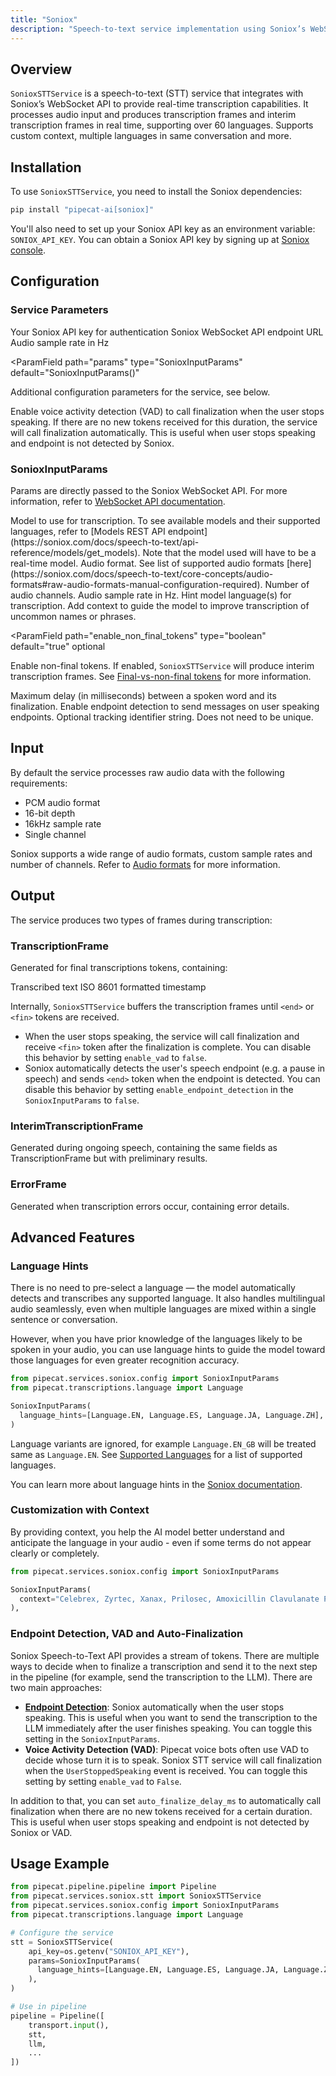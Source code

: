 ```yaml
---
title: "Soniox"
description: "Speech-to-text service implementation using Soniox’s WebSocket API"
---
```


## Overview

`SonioxSTTService` is a speech-to-text (STT) service that integrates with Soniox’s WebSocket API to provide real-time transcription capabilities. It processes audio input and produces transcription frames and interim transcription frames in real time, supporting over 60 languages. Supports custom context, multiple languages in same conversation and more.

## Installation

To use `SonioxSTTService`, you need to install the Soniox dependencies:

```bash
pip install "pipecat-ai[soniox]"
```

You'll also need to set up your Soniox API key as an environment variable: `SONIOX_API_KEY`. You can obtain a Soniox API key by signing up at [Soniox console](https://console.soniox.com/).

## Configuration

### Service Parameters

<ParamField path="api_key" type="string" required>
  Your Soniox API key for authentication
</ParamField>

<ParamField path="url" type="string" default="wss://stt-rt.soniox.com/transcribe-websocket">
  Soniox WebSocket API endpoint URL
</ParamField>

<ParamField path="sample_rate" type="integer" default="None">
  Audio sample rate in Hz
</ParamField>

<ParamField
  path="params"
  type="SonioxInputParams"
  default="SonioxInputParams()"
>
  Additional configuration parameters for the service, see below.
</ParamField>

<ParamField path="enable_vad" type="bool" default="true">
  Enable voice activity detection (VAD) to call finalization when the user stops speaking.
</ParamField>

<ParamField path="auto_finalize_delay_ms" type="int" default="3000">
  If there are no new tokens received for this duration, the service will call finalization automatically. This is useful when user stops speaking and endpoint is not detected by Soniox.
</ParamField>

### SonioxInputParams

Params are directly passed to the Soniox WebSocket API. For more information, refer to [WebSocket API documentation](https://soniox.com/docs/speech-to-text/api-reference/websocket-api).

<ParamField path="model" type="string" default="stt-rt-preview">
  Model to use for transcription. To see available models and their supported languages, refer to [Models REST API endpoint](https://soniox.com/docs/speech-to-text/api-reference/models/get_models). Note that the model used will have to be a real-time model.
</ParamField>

<ParamField path="audio_format" type="string" default="pcm_s16le">
  Audio format. See list of supported audio formats [here](https://soniox.com/docs/speech-to-text/core-concepts/audio-formats#raw-audio-formats-manual-configuration-required).
</ParamField>

<ParamField path="num_channels" type="integer" default="1">
  Number of audio channels.
</ParamField>

<ParamField path="sample_rate" type="integer" default="16000">
  Audio sample rate in Hz.
</ParamField>

<ParamField path="language_hints" type="List[Language]" optional>
  Hint model language(s) for transcription.
</ParamField>

<ParamField path="context" type="string" optional>
  Add context to guide the model to improve transcription of uncommon names or phrases.
</ParamField>

<ParamField
  path="enable_non_final_tokens"
  type="boolean"
  default="true"
  optional
>
  Enable non-final tokens. If enabled, `SonioxSTTService` will produce interim transcription frames. See [Final-vs-non-final tokens](https://soniox.com/docs/speech-to-text/core-concepts/final-vs-non-final-tokens) for more information.
</ParamField>

<ParamField path="max_non_final_tokens_duration_ms" type="integer" optional>
  Maximum delay (in milliseconds) between a spoken word and its finalization.
</ParamField>

<ParamField path="enable_endpoint_detection" type="bool" default="true">
  Enable endpoint detection to send messages on user speaking endpoints.
</ParamField>

<ParamField path="client_reference_id" type="string" optional>
  Optional tracking identifier string. Does not need to be unique.
</ParamField>

## Input

By default the service processes raw audio data with the following requirements:

- PCM audio format
- 16-bit depth
- 16kHz sample rate
- Single channel

Soniox supports a wide range of audio formats, custom sample rates and number of channels. Refer to [Audio formats](https://soniox.com/docs/speech-to-text/core-concepts/audio-formats) for more information.

## Output

The service produces two types of frames during transcription:

### TranscriptionFrame

Generated for final transcriptions tokens, containing:

<ParamField path="text" type="string">
  Transcribed text
</ParamField>

<ParamField path="timestamp" type="string">
  ISO 8601 formatted timestamp
</ParamField>

Internally, `SonioxSTTService` buffers the transcription frames until `<end>` or `<fin>` tokens are received.

- When the user stops speaking, the service will call finalization and receive `<fin>` token after the finalization is complete. You can disable this behavior by setting `enable_vad` to `false`.
- Soniox automatically detects the user's speech endpoint (e.g. a pause in speech) and sends `<end>` token when the endpoint is detected. You can disable this behavior by setting `enable_endpoint_detection` in the `SonioxInputParams` to `false`.


### InterimTranscriptionFrame

Generated during ongoing speech, containing the same fields as TranscriptionFrame but with preliminary results.

### ErrorFrame

Generated when transcription errors occur, containing error details.

## Advanced Features

### Language Hints

There is no need to pre-select a language — the model automatically detects and transcribes any supported language. It also handles multilingual audio seamlessly, even when multiple languages are mixed within a single sentence or conversation.

However, when you have prior knowledge of the languages likely to be spoken in your audio, you can use language hints to guide the model toward those languages for even greater recognition accuracy.

```python
from pipecat.services.soniox.config import SonioxInputParams
from pipecat.transcriptions.language import Language

SonioxInputParams(
  language_hints=[Language.EN, Language.ES, Language.JA, Language.ZH],
)
```

Language variants are ignored, for example `Language.EN_GB` will be treated same as `Language.EN`. See [Supported Languages](https://soniox.com/docs/speech-to-text/core-concepts/supported-languages) for a list of supported languages.

You can learn more about language hints in the [Soniox documentation](https://soniox.com/docs/speech-to-text/core-concepts/language-hints).

### Customization with Context

By providing context, you help the AI model better understand and anticipate the language in your audio - even if some terms do not appear clearly or completely. 

```python
from pipecat.services.soniox.config import SonioxInputParams

SonioxInputParams(
  context="Celebrex, Zyrtec, Xanax, Prilosec, Amoxicillin Clavulanate Potassium",
),
```

### Endpoint Detection, VAD and Auto-Finalization

Soniox Speech-to-Text API provides a stream of tokens. There are multiple ways to decide when to finalize a transcription and send it to the next step in the pipeline (for example, send the transcription to the LLM). There are two main approaches:

- [**Endpoint Detection**](https://soniox.com/docs/speech-to-text/core-concepts/endpoint-detection): Soniox automatically when the user stops speaking. This is useful when you want to send the transcription to the LLM immediately after the user finishes speaking. You can toggle this setting in the `SonioxInputParams`.
- **Voice Activity Detection (VAD)**: Pipecat voice bots often use VAD to decide whose turn it is to speak. Soniox STT service will call finalization when the `UserStoppedSpeaking` event is received. You can toggle this setting by setting `enable_vad` to `False`.

In addition to that, you can set `auto_finalize_delay_ms` to automatically call finalization when there are no new tokens received for a certain duration. This is useful when user stops speaking and endpoint is not detected by Soniox or VAD.

## Usage Example

```python
from pipecat.pipeline.pipeline import Pipeline
from pipecat.services.soniox.stt import SonioxSTTService
from pipecat.services.soniox.config import SonioxInputParams
from pipecat.transcriptions.language import Language

# Configure the service
stt = SonioxSTTService(
    api_key=os.getenv("SONIOX_API_KEY"),
    params=SonioxInputParams(
      language_hints=[Language.EN, Language.ES, Language.JA, Language.ZH],
    ),
)

# Use in pipeline
pipeline = Pipeline([
    transport.input(),
    stt,
    llm,
    ...
])
```
